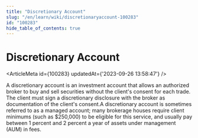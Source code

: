 ```yaml
---
title: "Discretionary Account"
slug: "/en/learn/wiki/discretionaryaccount-100283"
id: "100283"
hide_table_of_contents: true
---
```



# Discretionary Account

<ArticleMeta id={100283} updatedAt={'2023-09-26 13:58:47'} />
<div className='border-solid border-b border-t-0 my-4 border-[var(--ifm-color-gray-300)]' />

A discretionary account is an investment account that allows an authorized broker to buy and sell securities without the client's consent for each trade. The client must sign a discretionary disclosure with the broker as documentation of the client's consent.A discretionary account is sometimes referred to as a managed account; many brokerage houses require client minimums (such as $250,000) to be eligible for this service, and usually pay between 1 percent and 2 percent a year of assets under management (AUM) in fees.
